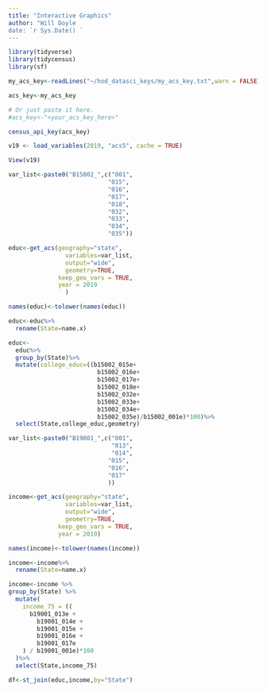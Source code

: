 ```yaml
---
title: "Interactive Graphics"
author: "Will Doyle
date: `r Sys.Date() `
---
```




```r
library(tidyverse)
library(tidycensus)
library(sf)
```

```r

my_acs_key<-readLines("~/hod_datasci_keys/my_acs_key.txt",warn = FALSE)

acs_key<-my_acs_key

# Or just paste it here.
#acs_key<-"<your_acs_key_here>"

census_api_key(acs_key)

v19 <- load_variables(2019, "acs5", cache = TRUE)

View(v19)

var_list<-paste0("B15002_",c("001",
                            "015",
                            "016",
                            "017",
                            "018",
                            "032",
                            "033",
                            "034",
                            "035"))

educ<-get_acs(geography="state",
                variables=var_list,
                output="wide",
                geometry=TRUE,
              keep_geo_vars = TRUE,
              year = 2019
                )

names(educ)<-tolower(names(educ))

educ<-educ%>%
  rename(State=name.x)

educ<-
  educ%>%
  group_by(State)%>%
  mutate(college_educ=((b15002_015e+
                         b15002_016e+
                         b15002_017e+
                         b15002_018e+
                         b15002_032e+
                         b15002_033e+
                         b15002_034e+
                         b15002_035e)/b15002_001e)*100)%>%
  select(State,college_educ,geometry)


```


```r


var_list<-paste0("B19001_",c("001",
                             "013",
                             "014",
                            "015",
                            "016",
                            "017"
                            ))

income<-get_acs(geography="state",
                variables=var_list,
                output="wide",
                geometry=TRUE,
              keep_geo_vars = TRUE,
              year = 2019)

names(income)<-tolower(names(income))

income<-income%>%
  rename(State=name.x)

income<-income %>%
group_by(State) %>%
  mutate(
    income_75 = ((
      b19001_013e +
        b19001_014e +
        b19001_015e +
        b19001_016e +
        b19001_017e 
    ) / b19001_001e)*100
  )%>%
  select(State,income_75)


```

```r
df<-st_join(educ,income,by="State")
```


